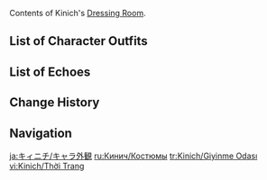 {{CharacterTabs}}
Contents of Kinich's [[Dressing Room]].

==List of Character Outfits==
{{Outfits by Category Table|Kinich Outfits|nocharacter=1}}

==List of Echoes==
{{Echoes by Category Table|Kinich Echoes|nocharacter=1}}

==Change History==
{{Change History|5.0}}

==Navigation==
{{Character Navbox|Dressing Room}}

[[ja:キィニチ/キャラ外観]]
[[ru:Кинич/Костюмы]]
[[tr:Kinich/Giyinme Odası]]
[[vi:Kinich/Thời Trang]]
